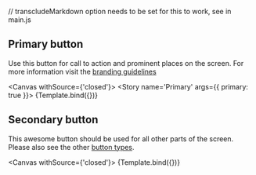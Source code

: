 // transcludeMarkdown option needs to be set for this to work, see in main.js

<Meta title="Example/DocsButton" component={DocsButton}/>

<Licence/>

## Primary button

Use this button for call to action and prominent places on the screen.
For more information visit the [branding guidelines](https://www.google.com)


<Canvas withSource={'closed'}>
    <Story name='Primary' args={{
        primary: true
    }}>
        {Template.bind({})}
    </Story>
</Canvas>

## Secondary button

This awesome button should be used for all other parts of the screen. Please also see the other [button types](?path=/story/example-new-button--primary).

<Canvas withSource={'closed'}>
    <Story name='Secondary'>
        {Template.bind({})}
    </Story>
</Canvas>

<ContactInfo/>